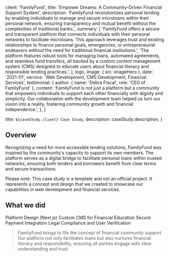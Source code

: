 
  client: 'FamilyFund',
  title: 'Empower Dreams: A Community-Driven Financial Support System',
  description:
    'FamilyFund revolutionizes personal lending by enabling individuals to manage and secure microloans within their personal network, ensuring transparency and mutual benefit without the complexities of traditional banks.',
  summary: [
    'FamilyFund offers a secure and transparent platform that connects individuals with their personal networks to facilitate microloans. This approach leverages trust and existing relationships to finance personal goals, emergencies, or entrepreneurial endeavors without the need for traditional financial institutions.',
    'The platform features robust tools for managing loans, automated agreements, and seamless fund transfers, all backed by a custom content management system (CMS) designed to educate users about financial literacy and responsible lending practices.',
  ],
  logo,
  image: { src: imageHero },
  date: '2021-01',
  service: 'Web Development, CMS Development, Financial Services',
  testimonial: {
    author: { name: 'Debra Fiscal', role: 'CEO of FamilyFund' },
    content:
      'FamilyFund is not just a platform but a community that empowers individuals to support each other financially with dignity and simplicity. Our collaboration with the development team helped us turn our vision into a reality, fostering community growth and financial independence.',
  },
}

  title: `${caseStudy.client} Case Study`,
  description: caseStudy.description,
}

## Overview

Recognizing a need for more accessible lending solutions, FamilyFund was inspired by the community's capacity to support its own members. The platform serves as a digital bridge to facilitate personal loans within trusted networks, ensuring both lenders and borrowers benefit from clear terms and secure transactions.

Please note: This case study is a template and not an official project. It represents a concept and design that we created to showcase our capabilities in web development and financial services.

## What we did

<TagList>
  <TagListItem>Platform Design (Next.js)</TagListItem>
  <TagListItem>Custom CMS for Financial Education</TagListItem>
  <TagListItem>Secure Payment Integration</TagListItem>
  <TagListItem>Legal Compliance and User Verification</TagListItem>
</TagList>

<Blockquote author={{ name: 'Debra Fiscal', role: 'CEO of FamilyFund' }}>
  FamilyFund brings to life the concept of financial community support. Our
  platform not only facilitates loans but also nurtures financial literacy and
  responsibility, ensuring all parties engage with clear understanding and
  trust.
</Blockquote>

<StatList>
  <StatListItem value="150%" label="User Growth Year Over Year" />
  <StatListItem value="3 seconds" label="Average Transaction Time" />
  <StatListItem
    value="20%"
    label="Increase in Financial Literacy Among Users"
  />
  <StatListItem value="$500K" label="Funds Lent in First Quarter" />
</StatList>
